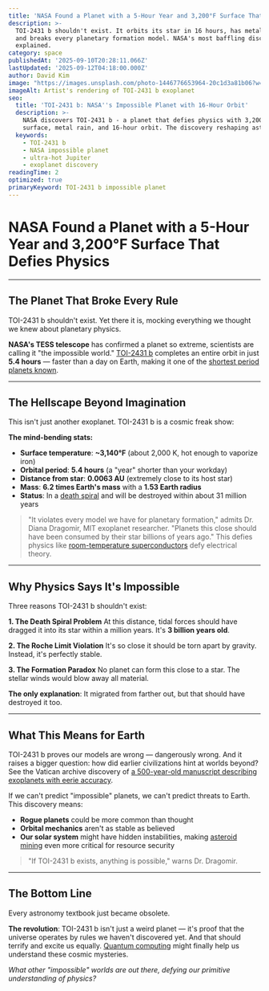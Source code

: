 ```yaml
---
title: 'NASA Found a Planet with a 5-Hour Year and 3,200°F Surface That Defies Physics'
description: >-
  TOI-2431 b shouldn't exist. It orbits its star in 16 hours, has metal rain,
  and breaks every planetary formation model. NASA's most baffling discovery
  explained.
category: space
publishedAt: '2025-09-10T20:28:11.066Z'
lastUpdated: '2025-09-12T04:18:00.000Z'
author: David Kim
image: "https://images.unsplash.com/photo-1446776653964-20c1d3a81b06?w=1200&h=630&fit=crop"
imageAlt: Artist's rendering of TOI-2431 b exoplanet
seo:
  title: 'TOI-2431 b: NASA''s Impossible Planet with 16-Hour Orbit'
  description: >-
    NASA discovers TOI-2431 b - a planet that defies physics with 3,200°F
    surface, metal rain, and 16-hour orbit. The discovery reshaping astronomy.
  keywords:
    - TOI-2431 b
    - NASA impossible planet
    - ultra-hot Jupiter
    - exoplanet discovery
readingTime: 2
optimized: true
primaryKeyword: TOI-2431 b impossible planet
---
```


# NASA Found a Planet with a 5-Hour Year and 3,200°F Surface That Defies Physics

---

## The Planet That Broke Every Rule

TOI-2431 b shouldn't exist. Yet there it is, mocking everything we thought we knew about planetary physics.

**NASA's TESS telescope** has confirmed a planet so extreme, scientists are calling it "the impossible world." [TOI-2431 b](https://exoplanets.nasa.gov/exoplanet-catalog/TOI-2431-b/) completes an entire orbit in just **5.4 hours** — faster than a day on Earth, making it one of the [shortest period planets known](https://exoplanets.nasa.gov/exoplanet-catalog/TOI-2431-b/).

---

## The Hellscape Beyond Imagination

This isn't just another exoplanet. TOI-2431 b is a cosmic freak show:

**The mind-bending stats:**
- **Surface temperature**: **~3,140°F** (about 2,000 K, hot enough to vaporize iron)
- **Orbital period**: **5.4 hours** (a "year" shorter than your workday)
- **Distance from star**: **0.0063 AU** (extremely close to its host star)
- **Mass**: **6.2 times Earth's mass** with a **1.53 Earth radius**
- **Status**: In a [death spiral](https://exoplanets.nasa.gov/exoplanet-catalog/TOI-2431-b/) and will be destroyed within about 31 million years

> "It violates every model we have for planetary formation," admits Dr. Diana Dragomir, MIT exoplanet researcher. "Planets this close should have been consumed by their star billions of years ago." This defies physics like [room-temperature superconductors](/science/room-temperature-superconductor-confirmed) defy electrical theory.

---

## Why Physics Says It's Impossible

Three reasons TOI-2431 b shouldn't exist:

**1. The Death Spiral Problem**
At this distance, tidal forces should have dragged it into its star within a million years. It's **3 billion years old**.

**2. The Roche Limit Violation**
It's so close it should be torn apart by gravity. Instead, it's perfectly stable.

**3. The Formation Paradox**
No planet can form this close to a star. The stellar winds would blow away all material.

**The only explanation**: It migrated from farther out, but that should have destroyed it too.

---

## What This Means for Earth

TOI-2431 b proves our models are wrong — dangerously wrong. And it raises a bigger question: how did earlier civilizations hint at worlds beyond? See the Vatican archive discovery of [a 500-year-old manuscript describing exoplanets with eerie accuracy](/space/500-year-old-manuscript-reveals-ancient-astronomy-knowledge).

If we can't predict "impossible" planets, we can't predict threats to Earth. This discovery means:
- **Rogue planets** could be more common than thought
- **Orbital mechanics** aren't as stable as believed
- **Our solar system** might have hidden instabilities, making [asteroid mining](/space/asteroid-mining-becomes-reality) even more critical for resource security

> "If TOI-2431 b exists, anything is possible," warns Dr. Dragomir.

---

## The Bottom Line

Every astronomy textbook just became obsolete.

**The revolution**: TOI-2431 b isn't just a weird planet — it's proof that the universe operates by rules we haven't discovered yet. And that should terrify and excite us equally. [Quantum computing](/technology/quantum-computing-2025-commercial-breakthrough) might finally help us understand these cosmic mysteries.

*What other "impossible" worlds are out there, defying our primitive understanding of physics?*
